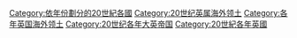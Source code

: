 [[Category:依年份劃分的20世紀各國|Category:依年份劃分的20世紀各國]]
[[Category:20世纪英属海外领土|Category:20世纪英属海外领土]]
[[Category:各年英国海外领土|Category:各年英国海外领土]]
[[Category:20世纪各年大英帝国|Category:20世纪各年大英帝国]]
[[Category:20世紀各年英國|Category:20世紀各年英國]]